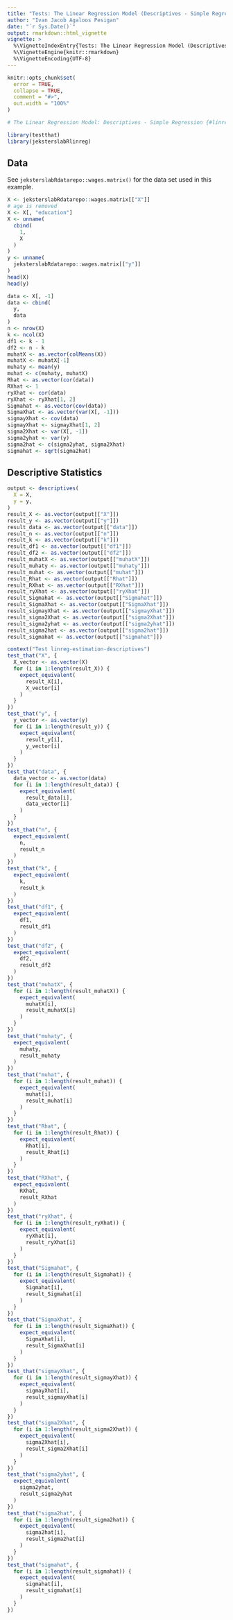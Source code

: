 ```yaml
---
title: "Tests: The Linear Regression Model (Descriptives - Simple Regression)"
author: "Ivan Jacob Agaloos Pesigan"
date: "`r Sys.Date()`"
output: rmarkdown::html_vignette
vignette: >
  %\VignetteIndexEntry{Tests: The Linear Regression Model (Descriptives - Simple Regression)}
  %\VignetteEngine{knitr::rmarkdown}
  %\VignetteEncoding{UTF-8}
---
```



```r
knitr::opts_chunk$set(
  error = TRUE,
  collapse = TRUE,
  comment = "#>",
  out.width = "100%"
)
```




```r
# The Linear Regression Model: Descriptives - Simple Regression {#linreg-estimation-descriptives-simple-example}
```



```r
library(testthat)
library(jeksterslabRlinreg)
```


## Data

See `jeksterslabRdatarepo::wages.matrix()` for the data set used in this example.


```r
X <- jeksterslabRdatarepo::wages.matrix[["X"]]
# age is removed
X <- X[, "education"]
X <- unname(
  cbind(
    1,
    X
  )
)
y <- unname(
  jeksterslabRdatarepo::wages.matrix[["y"]]
)
head(X)
head(y)
```



```r
data <- X[, -1]
data <- cbind(
  y,
  data
)
n <- nrow(X)
k <- ncol(X)
df1 <- k - 1
df2 <- n - k
muhatX <- as.vector(colMeans(X))
muhatX <- muhatX[-1]
muhaty <- mean(y)
muhat <- c(muhaty, muhatX)
Rhat <- as.vector(cor(data))
RXhat <- 1
ryXhat <- cor(data)
ryXhat <- ryXhat[1, 2]
Sigmahat <- as.vector(cov(data))
SigmaXhat <- as.vector(var(X[, -1]))
sigmayXhat <- cov(data)
sigmayXhat <- sigmayXhat[1, 2]
sigma2Xhat <- var(X[, -1])
sigma2yhat <- var(y)
sigma2hat <- c(sigma2yhat, sigma2Xhat)
sigmahat <- sqrt(sigma2hat)
```


## Descriptive Statistics


```r
output <- descriptives(
  X = X,
  y = y,
)
result_X <- as.vector(output[["X"]])
result_y <- as.vector(output[["y"]])
result_data <- as.vector(output[["data"]])
result_n <- as.vector(output[["n"]])
result_k <- as.vector(output[["k"]])
result_df1 <- as.vector(output[["df1"]])
result_df2 <- as.vector(output[["df2"]])
result_muhatX <- as.vector(output[["muhatX"]])
result_muhaty <- as.vector(output[["muhaty"]])
result_muhat <- as.vector(output[["muhat"]])
result_Rhat <- as.vector(output[["Rhat"]])
result_RXhat <- as.vector(output[["RXhat"]])
result_ryXhat <- as.vector(output[["ryXhat"]])
result_Sigmahat <- as.vector(output[["Sigmahat"]])
result_SigmaXhat <- as.vector(output[["SigmaXhat"]])
result_sigmayXhat <- as.vector(output[["sigmayXhat"]])
result_sigma2Xhat <- as.vector(output[["sigma2Xhat"]])
result_sigma2yhat <- as.vector(output[["sigma2yhat"]])
result_sigma2hat <- as.vector(output[["sigma2hat"]])
result_sigmahat <- as.vector(output[["sigmahat"]])
```




```r
context("Test linreg-estimation-descriptives")
test_that("X", {
  X_vector <- as.vector(X)
  for (i in 1:length(result_X)) {
    expect_equivalent(
      result_X[i],
      X_vector[i]
    )
  }
})
test_that("y", {
  y_vector <- as.vector(y)
  for (i in 1:length(result_y)) {
    expect_equivalent(
      result_y[i],
      y_vector[i]
    )
  }
})
test_that("data", {
  data_vector <- as.vector(data)
  for (i in 1:length(result_data)) {
    expect_equivalent(
      result_data[i],
      data_vector[i]
    )
  }
})
test_that("n", {
  expect_equivalent(
    n,
    result_n
  )
})
test_that("k", {
  expect_equivalent(
    k,
    result_k
  )
})
test_that("df1", {
  expect_equivalent(
    df1,
    result_df1
  )
})
test_that("df2", {
  expect_equivalent(
    df2,
    result_df2
  )
})
test_that("muhatX", {
  for (i in 1:length(result_muhatX)) {
    expect_equivalent(
      muhatX[i],
      result_muhatX[i]
    )
  }
})
test_that("muhaty", {
  expect_equivalent(
    muhaty,
    result_muhaty
  )
})
test_that("muhat", {
  for (i in 1:length(result_muhat)) {
    expect_equivalent(
      muhat[i],
      result_muhat[i]
    )
  }
})
test_that("Rhat", {
  for (i in 1:length(result_Rhat)) {
    expect_equivalent(
      Rhat[i],
      result_Rhat[i]
    )
  }
})
test_that("RXhat", {
  expect_equivalent(
    RXhat,
    result_RXhat
  )
})
test_that("ryXhat", {
  for (i in 1:length(result_ryXhat)) {
    expect_equivalent(
      ryXhat[i],
      result_ryXhat[i]
    )
  }
})
test_that("Sigmahat", {
  for (i in 1:length(result_Sigmahat)) {
    expect_equivalent(
      Sigmahat[i],
      result_Sigmahat[i]
    )
  }
})
test_that("SigmaXhat", {
  for (i in 1:length(result_SigmaXhat)) {
    expect_equivalent(
      SigmaXhat[i],
      result_SigmaXhat[i]
    )
  }
})
test_that("sigmayXhat", {
  for (i in 1:length(result_sigmayXhat)) {
    expect_equivalent(
      sigmayXhat[i],
      result_sigmayXhat[i]
    )
  }
})
test_that("sigma2Xhat", {
  for (i in 1:length(result_sigma2Xhat)) {
    expect_equivalent(
      sigma2Xhat[i],
      result_sigma2Xhat[i]
    )
  }
})
test_that("sigma2yhat", {
  expect_equivalent(
    sigma2yhat,
    result_sigma2yhat
  )
})
test_that("sigma2hat", {
  for (i in 1:length(result_sigma2hat)) {
    expect_equivalent(
      sigma2hat[i],
      result_sigma2hat[i]
    )
  }
})
test_that("sigmahat", {
  for (i in 1:length(result_sigmahat)) {
    expect_equivalent(
      sigmahat[i],
      result_sigmahat[i]
    )
  }
})
```

